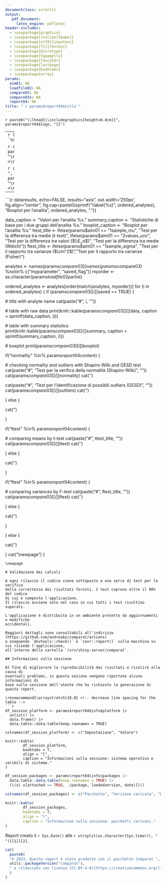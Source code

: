 ```yaml
---
documentclass: scrartcl
output:
   pdf_document:
     latex_engine: pdflatex
header-includes:
  - \usepackage{graphicx}
  - \usepackage[italian]{babel}
  - \usepackage[utf8]{inputenc}
  - \usepackage[T1]{fontenc}
  - \usepackage{microtype}
  - \usepackage{tgpagella}
  - \usepackage{fancyhdr}
  - \usepackage{lastpage}
  - \usepackage{booktabs}
  - \usepackage{array}
params:
  aim01: NA
  loadfile02: NA
  compare03: NA
  compare03x: NA
  report04: NA
title: "`r params$report04$title`"
---
```

\addtolength{\headheight}{0.8cm} <!--  make more space for the header -->
\pagestyle{fancyplain} <!-- use fancy for all pages except chapter start -->
`r paste0("\\lhead{\\includegraphics[height=0.8cm]{", params$report04$logo, "}}")`
\rhead{} <!-- right empty -->
\renewcommand{\headrulewidth}{0pt} <!-- remove rule below header -->
\let\oldrule=\rule \renewcommand{\rule}[1]{\vspace{-25pt}\oldrule{\linewidth}}
\cfoot{\thepage\ di \pageref{LastPage}} <!-- page 1 of n pages -->

---
```r
library(data.table)
`%notin%` = Negate(`%in%`)
```

```r
cat("**Descrizione:** ", params$report04$description, "\n")
cat('\n\n<!-- -->\n\n')
```

```r
cat("**Interpretazione:** ", params$report04$discussion, "\n")
cat('\n\n<!-- -->\n\n')
```

---
\newpage

```{r dataresults, echo=FALSE, results="asis", out.width='250px', fig.align="center", fig.cap=paste0(sprintf("\\label{%s}", ordered_analytes), "Boxplot per l'analita ", ordered_analytes, ".")}

data_caption <- "Valori per l'analita %s."
summary_caption <- "Statistiche di base per i due gruppi dell'analita %s."
boxplot_caption <- "Boxplot per l'analita %s."
ttest_title <- ifelse(params$aim01 == "1sample_mu", 
                      "Test per la differenza tra medie (t-test)",
                      ifelse(params$aim01 == "2values_unc",
                             "Test per la differenza tra valori ($\\E_n$)",
                              "Test per la differenza tra medie (Welch)"))
ftest_title <- ifelse(params$aim01 == "1sample_sigma", 
                      "Test per il rapporto tra varianze ($\\chi^2$)",
                      "Test per il rapporto tra varianze (Fisher)")

analytes <- names(params$compare03)[names(params$compare03) %notin% c("myparameter", "saved_flag")]
myorder <- as.character(params$loadfile02$parlist)

ordered_analytes <- analytes[order(match(analytes, myorder))]
for (i in ordered_analytes) {
  if (params$compare03[[i]]$saved == TRUE) {

  # title with analyte name
  cat(paste("#", i, "\n"))

  # table with raw data
  print(knitr::kable(params$compare03[[i]]$data,
                     caption = sprintf(data_caption, i)))

  # table with summary statistics
  print(knitr::kable(params$compare03[[i]]$summary,
                     caption = sprintf(summary_caption, i)))

  # boxplot
  print(params$compare03[[i]]$boxplot)

  if("normality" %in% params$report04$content) {

  # checking normality and outliers with Shapiro-Wilk and GESD test
  cat(paste("#", "Test per la verifica della normalità (Shapiro-Wilk)", "\n"))
  cat(params$compare03[[i]]$normality)
  cat('\n\n<!-- -->\n\n')

  cat(paste("#", "Test per l'identificazione di possibili outliers (GESD)", "\n"))
  cat(params$compare03[[i]]$outliers)
  cat('\n\n<!-- -->\n\n')

  } else {

  cat('\n\n<!-- -->\n\n')

  }


  if("ttest" %in% params$report04$content) {

  # comparing means by t-test
  cat(paste("#", ttest_title, "\n"))
  cat(params$compare03[[i]]$ttest)
  cat('\n\n<!-- -->\n\n')

  } else {

  cat('\n\n<!-- -->\n\n')

  }


  if("ftest" %in% params$report04$content) {

  # comparing variances by F-test
  cat(paste("#", ftest_title, "\n"))
  cat(params$compare03[[i]]$ftest)
  cat('\n\n<!-- -->\n\n')

  } else {

  cat('\n\n<!-- -->\n\n')

  }

  } else {

  cat('\n\n<!-- -->\n\n')

  }
  cat("\\newpage")
}
```
\newpage

# Validazione dei calcoli

A ogni rilascio il codice viene sottoposto a una serie di test per la verifica
della correttezza dei risultati forniti. I test coprono oltre il 90% del codice 
di cui è composta l'applicazione.
Il rilascio avviene solo nel caso in cui tutti i test risultino superati.

L'applicazione è distribuita in un ambiente protetto da aggiornamenti o modifiche
accidentali.

Maggiori dettagli sono consultabili all'indirizzo (https://github.com/andreabz/comparat/actions)
o eseguendo `devtools::check()` e `covr::report()` sulla macchina su cui risiede l'applicazione,
all'interno della cartella `/srv/shiny-server/comparat`.

## Informazioni sulla sessione

Al fine di migliorare la riproducibilità dei risultati e risalire alla causa di
eventuali problemi, in questa sezione vengono riportate alcune informazioni di 
base sulla sessione dell'utente che ha richiesto la generazione di
questo report.

\renewcommand{\arraystretch}{0.8} <!-- decrease line spacing for the table -->
```r

df_session_platform <- params$report04$info$platform |> 
  unlist() |>
  data.frame() |>
  data.table::data.table(keep.rownames = TRUE)

colnames(df_session_platform) <- c("Impostazione", "Valore")

knitr::kable(
        df_session_platform, 
        booktabs = T, 
        align = "l",
        caption = "Informazioni sulla sessione: sistema operativo e varibili di sistema."
)
```

\renewcommand{\arraystretch}{0.6} <!-- decrease line spacing for the table -->
```r
df_session_packages <- params$report04$info$packages |> 
  data.table::data.table(keep.rownames = TRUE) |>
  (\(x) x[attached == TRUE, .(package, loadedversion, date)])()

colnames(df_session_packages) <- c("Pacchetto", "Versione caricata", "Data")

knitr::kable(
        df_session_packages, 
        booktabs = T, 
        align = "l",
        caption = "Informazione sulla sessione: pacchetti caricati."
)
```
\renewcommand{\arraystretch}{1} <!-- reset row height/line spacing -->

Report creato il `r Sys.Date()` alle `r strsplit(as.character(Sys.time()), " ")[[1]][2]`.

\vfill
```r
cat(
  paste0(
  "© 2023. Questo report è stato prodotto con il pacchetto Comparat ",
  utils::packageVersion("comparat"), 
  " e rilasciato con licenza [CC-BY-4.0](https://creativecommons.org/licenses/by/4.0/). Per informazioni o segnalazioni, rivolgersi ad Andrea Bazzano ([andrea.bazzano@arpal.liguria.it](mailto:andre.bazzano@arpal.liguria.it))."
  )
)
```
